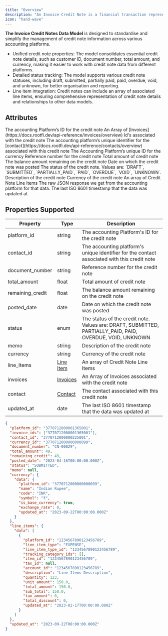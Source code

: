 ```yaml
---
title: "Overview"
description: "An Invoice Credit Note is a financial transaction representing a reduction that can be applied against one or multiple invoices issued to Customers."
icon: "hand-wave"
---
```


**The Invoice Credit Notes Data Model** is designed to standardise and simplify the management of credit note information across various accounting platforms.

- Unified credit note properties: The model consolidates essential credit note details, such as customer ID, document number, total amount, and currency, making it easier to work with credit note data from different platforms.
- Detailed status tracking: The model supports various credit note statuses, including draft, submitted, partially paid, paid, overdue, void, and unknown, for better organisation and reporting.
- Line item integration: Credit notes can include an array of associated line items, ensuring comprehensive representation of credit note details and relationships to other data models.

## Attributes

<ResponseField name="platform_id" type="string" required>
  The accounting Platform’s ID for the credit note
</ResponseField>

<ResponseField name="invoice_id" type="string[]" required>
  An Array of [Invoices](https://docs.rootfi.dev/api-reference/invoices/overview) Id's associated with the credit note
</ResponseField>

<ResponseField name="contact_id" type="string" required>
  The accounting platform’s unique identifier for the [contact](https://docs.rootfi.dev/api-reference/contacts/overview) associated with this credit note
</ResponseField>

<ResponseField name="currency_id" type="string">
  The Accounting Platform’s unique ID for the currency
</ResponseField>

<ResponseField name="document_number" type="string" required>
  Reference number for the credit note
</ResponseField>

<ResponseField name="total_amount" type="float" required>
  Total amount of credit note
</ResponseField>

<ResponseField name="remaining_credit" type="float" required>
  The balance amount remaining on the credit note
</ResponseField>

<ResponseField name="posted_date" type="date" required>
  Date on which the credit note was posted
</ResponseField>

<ResponseField name="status" type="enum" required>
  The status of the credit note. Values are: `DRAFT`, `SUBMITTED`, `PARTIALLY_PAID`, `PAID`, `OVERDUE`, `VOID`, `UNKNOWN`.
</ResponseField>

<ResponseField name="memo" type="string" required>
  Description of the credit note
</ResponseField>

<ResponseField name="currency" type="string" required>
  Currency of the credit note
  <Expandable title="properties">
    <ResponseField name="data" type="Object">
      <Expandable title="properties">
        <Snippet file="currency_snippet.mdx" />
      </Expandable>
    </ResponseField>
  </Expandable>
</ResponseField>

<ResponseField name="line_Items" type="Line Item" required>
  An array of Credit Note Line Items
  <Expandable title="properties">
    <ResponseField name="data" type="Object" required>
      <Expandable title="properties">
        <Snippet file="line_items_snippeet.mdx" />
      </Expandable>
    </ResponseField>
  </Expandable>
</ResponseField>

<ResponseField name="raw_data" type="object">
  The raw JSON response we get from the accounting platform for that data.
</ResponseField>

<ResponseField name="updated_at" type="date" required>
  The last ISO 8601 timestamp that the data was updated at
</ResponseField>

## Properties Supported

| Property         | Type                          | Description                                                                                               |
| ---------------- | ----------------------------- | --------------------------------------------------------------------------------------------------------- |
| platform_id      | string                        | The accounting Platform's ID for the credit note                                                          |
| contact_id       | string                        | The accounting platform's unique identifier for the contact associated with this credit note              |
| document_number  | string                        | Reference number for the credit note                                                                      |
| total_amount     | float                         | Total amount of credit note                                                                               |
| remaining_credit | float                         | The balance amount remaining on the credit note                                                           |
| posted_date      | date                          | Date on which the credit note was posted                                                                  |
| status           | enum                          | The status of the credit note. Values are: DRAFT, SUBMITTED, PARTIALLY_PAID, PAID, OVERDUE, VOID, UNKNOWN |
| memo             | string                        | Description of the credit note                                                                            |
| currency         | string                        | Currency of the credit note                                                                               |
| line_Items       | [Line Item](/docs/line-items) | An array of Credit Note Line Items                                                                        |
| invoices         | [Invoices](/docs/invoices)    | An Array of Invoices associated with the credit note                                                      |
| contact          | [Contact](/docs/contacts)     | The contact associated with this credit note                                                              |
| updated_at       | date                          | The last ISO 8601 timestamp that the data was updated at                                                  |

<ResponseExample name="The Bank Transaction Object" >

```json The Invoice Credit Notes Response Object
{
  "platform_id": "3770712000001365001",
  "invoice_ids": ["3770712000001365001"],
  "contact_id": "3770712000000225001",
  "currency_id": "3770712000000000099",
  "document_number": "CN-00029",
  "total_amount": 49,
  "remaining_credit": 49,
  "posted_date": "2023-04-16T00:00:00.000Z",
  "status": "SUBMITTED",
  "memo": null,
  "currency": {
    "data": {
      "platform_id": "3770712000000000099",
      "name": "Indian Rupee",
      "code": "INR",
      "symbol": "₹",
      "is_base_currency": true,
      "exchange_rate": 0,
      "updated_at": "2023-09-22T00:00:00.000Z"
    }
  },
  "line_items": {
    "data": [
      {
        "platform_id": "1234567890123456789",
        "line_item_type": "EXPENSE",
        "line_item_type_id": "1234567890123456789",
        "tracking_category_ids": [],
        "item_id": "1234567890123456789",
        "tax_id": null,
        "account_id": "1234567890123456789",
        "description": "Line Items Description",
        "quantity": 123,
        "unit_amount": 150.0,
        "total_amount": 150.0,
        "sub_total": 150.0,
        "tax_amount": 0,
        "total_discount": 0,
        "updated_at": "2023-02-17T00:00:00.000Z"
      }
    ]
  },
  "updated_at": "2023-09-22T00:00:00.000Z"
}
```

</ResponseExample>
